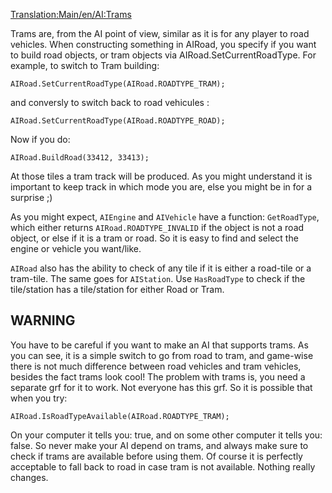 [[Translation:Main/en/AI:Trams]]
{{en/NoAI}}

Trams are, from the AI point of view, similar as it is for any player to road vehicles. When constructing something in AIRoad, you specify if you want to build road objects, or tram objects via AIRoad.SetCurrentRoadType. For example, to switch to Tram building:

 AIRoad.SetCurrentRoadType(AIRoad.ROADTYPE_TRAM);

and conversly to switch back to road vehicules :

 AIRoad.SetCurrentRoadType(AIRoad.ROADTYPE_ROAD);

Now if you do:

 AIRoad.BuildRoad(33412, 33413);

At those tiles a tram track will be produced. As you might understand it is important to keep track in which mode you are, else you might be in for a surprise ;)

As you might expect, <code>AIEngine</code> and <code>AIVehicle</code> have a function: <code>GetRoadType</code>, which either returns <code>AIRoad.ROADTYPE_INVALID</code> if the object is not a road object, or else if it is a tram or road. So it is easy to find and select the engine or vehicle you want/like.

<code>AIRoad</code> also has the ability to check of any tile if it is either a road-tile or a tram-tile. The same goes for <code>AIStation</code>. Use <code>HasRoadType</code> to check if the tile/station has a tile/station for either Road or Tram.


== WARNING ==

You have to be careful if you want to make an AI that supports trams. As you can see, it is a simple switch to go from road to tram, and game-wise there is not much difference between road vehicles and tram vehicles, besides the fact trams look cool! The problem with trams is, you need a separate grf for it to work. Not everyone has this grf. So it is possible that when you try:

 AIRoad.IsRoadTypeAvailable(AIRoad.ROADTYPE_TRAM);

On your computer it tells you: true, and on some other computer it tells you: false. So never make your AI depend on trams, and always make sure to check if trams are available before using them. Of course it is perfectly acceptable to fall back to road in case tram is not available. Nothing really changes.